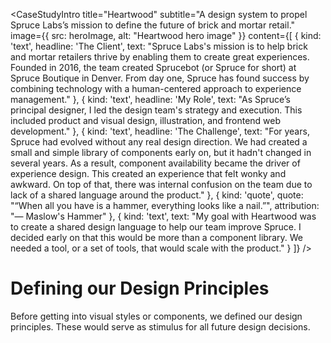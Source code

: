 
<CaseStudyIntro
    title="Heartwood"
    subtitle="A design system to propel Spruce Labs’s mission to define the future of brick and mortar retail."
    image={{
        src: heroImage,
        alt: "Heartwood hero image"
    }}
    content={[
        {
            kind: 'text',
            headline: 'The Client',
            text: "Spruce Labs's mission is to help brick and mortar retailers thrive by enabling them to create great experiences. Founded in 2016, the team created Sprucebot (or Spruce for short) at Spruce Boutique in Denver. From day one, Spruce has found success by combining technology with a human-centered approach to experience management."
        }, {
            kind: 'text',
            headline: 'My Role',
            text: "As Spruce’s principal designer, I led the design team's strategy and execution. This included product and visual design, illustration, and frontend web development."
        }, {
            kind: 'text',
            headline: 'The Challenge',
            text: "For years, Spruce had evolved without any real design direction. We had created a small and simple library of components early on, but it hadn't changed in several years. As a result, component availability became the driver of experience design. This created an experience that felt wonky and awkward. On top of that, there was internal confusion on the team due to lack of a shared language around the product."
        }, {
            kind: 'quote',
            quote: "“When all you have is a hammer, everything looks like a nail.”",
            attribution: "— Maslow's Hammer"
        }, {
            kind: 'text',
            text: "My goal with Heartwood was to create a shared design language to help our team improve Spruce. I decided early on that this would be more than a component library. We needed a tool, or a set of tools, that would scale with the product."
        }
    ]}
/>

# Defining our Design Principles
Before getting into visual styles or components, we defined our design principles. These would serve as stimulus for all future design decisions.